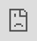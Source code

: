 ```yaml
---
title: "Chunk Utilization"
---
```


# Chunk Utilization

Understand Galileo's Chunk Utilization Metric

This metric is intended for RAG use cases and is only available if you [log your retriever's output](/galileo/gen-ai-studio-products/galileo-evaluate/how-to/using-prompt-with-rag-or-vector-databases).

<iframe src="https://cdn.iframe.ly/6WQtsx4" style="top: 0; left: 0; width: 100%; height: 100%; position: absolute; border: 0;" allowfullscreen="" scrolling="no" allow="encrypted-media *;"></iframe>

_**Definition:**_ For each chunk retrieved in a RAG pipeline, Chunk Utilization measures the fraction of the text in that chunk that had an impact on the model's response.

Chunk Utilization ranges from 0 to 1. A value of 1 means that the entire chunk affected the response, while a lower value like 0.5 means that the chunk contained some "extraneous" text which did not affect the response.

Chunk Utilization is closely related to Chunk Attribution: Attribution measures whether or not a chunk affected the response, and Utilization measures how much of the chunk text was involved in the effect. Only chunks that were Attributed can have Utilization scores greater than zero.

_**What to do when Chunk Utilization is low?**_

Low Chunk Utilization scores could mean one of two things: (1) your chunks are probably longer than they need to be, or (2) the LLM generator model is failing at incorporating all the relevant information in the chunks. You can differentiate between the two scenarios by checking the [Chunk Relevance](/galileo/gen-ai-studio-products/guardrail-store/chunk-relevance) score. If Chunk Relevance is also low, then you are likely experiencing scenario (1). If Chunk Relevance is high, you are likely experiencing scenario (2).

In case (1), we recommend tuning your retriever to return shorter chunks, which will improve the efficiency of the system (lower cost and latency). In case (2), we recommend exploring a different LLM that may leverage the relevant information in the chunks more efficiently.

### 

[](#luna-vs-plus)

Luna vs Plus

We offer two ways of calculating Completeness: _Luna_ and _Plus_.

[_Chunk Utilization Luna_](/galileo/gen-ai-studio-products/guardrail-store/chunk-utilization/chunk-utilization-basic) is computed using Galileo in-house small language models. They're free of cost. Completeness Luna is a cost effective way to scale up you RAG evaluation workflows.

[_Chunk Utilization Plus_](/galileo/gen-ai-studio-products/guardrail-store/chunk-utilization/chunk-utilization) is computed by sending an additional request to your LLM. It relies on OpenAI models so it incurs an additional cost. _Chunk Utilization Plus_ has shown better results in internal benchmarks.

**Chunk Attribution** and **Chunk Utilization** are closely related and rely on the same models for computation. The "**chunk\_attribution\_utilization\_{luna/plus}**" scorer will compute both.

[PreviousChunk Attribution Plus](/galileo/gen-ai-studio-products/guardrail-store/chunk-attribution/chunk-attribution)[NextChunk Utilization Luna](/galileo/gen-ai-studio-products/guardrail-store/chunk-utilization/chunk-utilization-basic)

Last updated 2 months ago